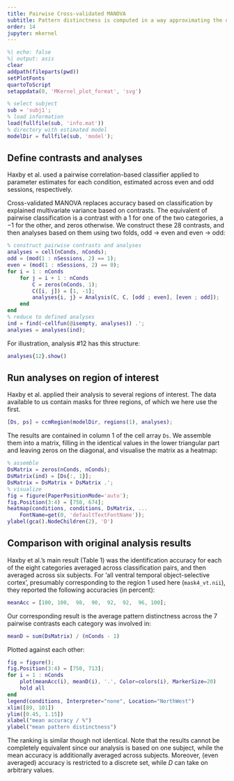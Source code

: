 ```yaml
---
title: Pairwise Cross-validated MANOVA
subtitle: Pattern distinctness is computed in a way approximating the original analysis
order: 14
jupyter: mkernel
---
```



```matlab
%| echo: false
%| output: asis
clear
addpath(fileparts(pwd))
setPlotFonts
quartoToScript
setappdata(0, 'MKernel_plot_format', 'svg')
```


```matlab
% select subject
sub = 'subj1';
% load information
load(fullfile(sub, 'info.mat'))
% directory with estimated model
modelDir = fullfile(sub, 'model');
```


## Define contrasts and analyses

Haxby et al. used a pairwise correlation-based classifier applied to parameter estimates for each condition, estimated across even and odd sessions, respectively.

Cross-validated MANOVA replaces accuracy based on classification by explained multivariate variance based on contrasts. The equivalent of pairwise classification is a contrast with a 1 for one of the two categories, a −1 for the other, and zeros otherwise. We construct these 28 contrasts, and then analyses based on them using two folds, odd → even and even → odd:

```matlab
% construct pairwise contrasts and analyses
analyses = cell(nConds, nConds);
odd = (mod(1 : nSessions, 2) == 1);
even = (mod(1 : nSessions, 2) == 0);
for i = 1 : nConds
    for j = i + 1 : nConds
        C = zeros(nConds, 1);
        C([i, j]) = [1, -1];
        analyses{i, j} = Analysis(C, C, [odd ; even], [even ; odd]);
    end
end
% reduce to defined analyses
ind = find(~cellfun(@isempty, analyses)) .';
analyses = analyses(ind);
```

For illustration, analysis #12 has this structure:

```matlab
analyses{12}.show()
```


## Run analyses on region of interest

Haxby et al. applied their analysis to several regions of interest. The data available to us contain masks for three regions, of which we here use the first.

```matlab
[Ds, ps] = ccmRegion(modelDir, regions(1), analyses);
```

The results are contained in column 1 of the cell array `Ds`. We assemble them into a matrix, filling in the identical values in the lower triangular part and leaving zeros on the diagonal, and visualise the matrix as a heatmap:

```matlab
% assemble
DsMatrix = zeros(nConds, nConds);
DsMatrix(ind) = [Ds{:, 1}];
DsMatrix = DsMatrix + DsMatrix .';
% visualize
fig = figure(PaperPositionMode='auto');
fig.Position(3:4) = [750, 674];
heatmap(conditions, conditions, DsMatrix, ...
    FontName=get(0, 'defaultTextFontName'));
ylabel(gca().NodeChildren(2), 'D')
```


## Comparison with original analysis results

Haxby et al.'s main result (Table 1) was the identification accuracy for each of the eight categories averaged across classification pairs, and then averaged across six subjects. For 'all ventral temporal object-selective cortex', presumably corresponding to the region 1 used here (`mask4_vt.nii`), they reported the following accuracies (in percent):


```matlab
meanAcc = [100, 100,  98,  90,  92,  92,  96, 100];
```

Our corresponding result is the average pattern distinctness across the 7 pairwise contrasts each category was involved in:


```matlab
meanD = sum(DsMatrix) / (nConds - 1)
```

Plotted against each other:

```matlab
fig = figure();
fig.Position(3:4) = [750, 713];
for i = 1 : nConds
    plot(meanAcc(i), meanD(i), '.', Color=colors(i), MarkerSize=20)
    hold all
end
legend(conditions, Interpreter="none", Location="NorthWest")
xlim([89, 101])
ylim([0.45, 1.15])
xlabel("mean accuracy / %")
ylabel("mean pattern distinctness")
```

The ranking is similar though not identical. Note that the results cannot be completely equivalent since our analysis is based on one subject, while the mean accuracy is additionally averaged across subjects. Moreover, (even averaged) accuracy is restricted to a discrete set, while *D* can take on arbitrary values.


<!-- Copyright © 2023–24 Carsten Allefeld
SPDX-License-Identifier: GPL-3.0-or-later -->
